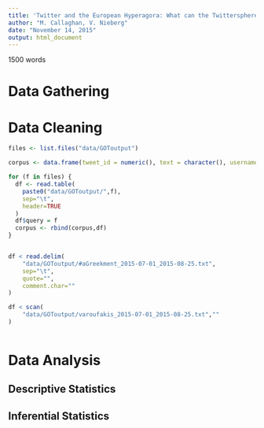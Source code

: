 ```yaml
---
title: 'Twitter and the European Hyperagora: What can the Twittersphere Tell us about Political Deliberation and Opinions in Europe?'
author: "M. Callaghan, V. Nieberg"
date: "November 14, 2015"
output: html_document
---
```


1500 words

# Data Gathering 


# Data Cleaning  

```r
files <- list.files("data/GOToutput")

corpus <- data.frame(tweet_id = numeric(), text = character(), username = character(), user_id = numeric(), date = character(), query = character())

for (f in files) {
  df <- read.table(
    paste0("data/GOToutput/",f),
    sep="\t",
    header=TRUE
  )
  df$query = f
  corpus <- rbind(corpus,df)
}


df < read.delim(
    "data/GOToutput/#aGreekment_2015-07-01_2015-08-25.txt",
    sep="\t",
    quote="",
    comment.char=""
)

df < scan(
    "data/GOToutput/varoufakis_2015-07-01_2015-08-25.txt",""
)



```


# Data Analysis

## Descriptive Statistics

## Inferential Statistics

